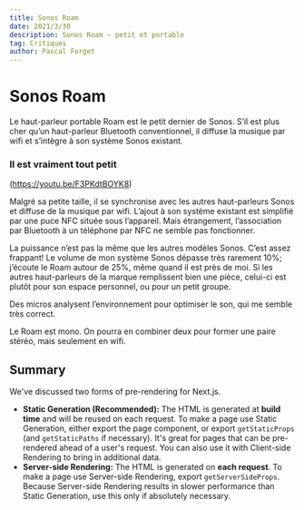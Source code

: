 ```yaml
---
title: Sonos Roam
date: 2021/3/30
description: Sonos Roam – petit et portable
tag: Critiques
author: Pascal Forget
---
```


# Sonos Roam

Le haut-parleur portable Roam est le petit dernier de Sonos. S’il est plus cher qu’un haut-parleur Bluetooth conventionnel, il diffuse la musique par wifi et s’intègre à son système Sonos existant.

### Il est vraiment tout petit

(https://youtu.be/F3PKdtBOYK8)

Malgré sa petite taille, il se synchronise avec les autres haut-parleurs Sonos et diffuse de la musique par wifi. L’ajout à son système existant est simplifié par une puce NFC située sous l’appareil. Mais étrangement, l’association par Bluetooth à un téléphone par NFC ne semble pas fonctionner.

La puissance n’est pas la même que les autres modèles Sonos. C’est assez frappant! Le volume de mon système Sonos dépasse très rarement 10%; j’écoute le Roam autour de 25%, même quand il est près de moi. Si les autres haut-parleurs de la marque remplissent bien une pièce, celui-ci est plutôt pour son espace personnel, ou pour un petit groupe.

Des micros analysent l’environnement pour optimiser le son, qui me semble très correct.

Le Roam est mono. On pourra en combiner deux pour former une paire stéréo, mais seulement en wifi.


## Summary

We've discussed two forms of pre-rendering for Next.js.

- **Static Generation (Recommended):** The HTML is generated at **build time** and will be reused on each request. To make a page use Static Generation, either export the page component, or export `getStaticProps` (and `getStaticPaths` if necessary). It's great for pages that can be pre-rendered ahead of a user's request. You can also use it with Client-side Rendering to bring in additional data.
- **Server-side Rendering:** The HTML is generated on **each request**. To make a page use Server-side Rendering, export `getServerSideProps`. Because Server-side Rendering results in slower performance than Static Generation, use this only if absolutely necessary.
